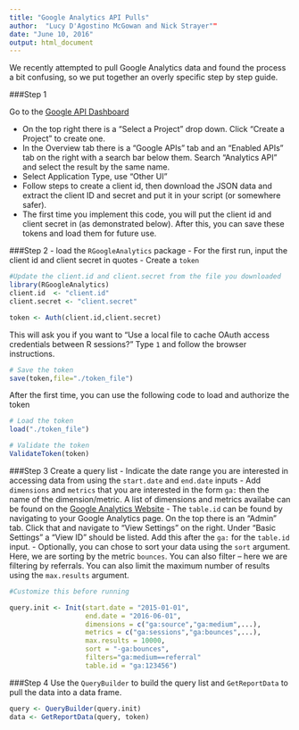 ```yaml
---
title: "Google Analytics API Pulls"
author:  "Lucy D'Agostino McGowan and Nick Strayer""
date: "June 10, 2016"
output: html_document
---
```


We recently attempted to pull Google Analytics data and found the process a bit confusing, so we put together an overly specific step by step guide.

###Step 1

Go to the [Google API Dashboard](https://console.developers.google.com/iam-admin/projects) 

- On the top right there is a "Select a Project" drop down. Click "Create a Project" to create one.
- In the Overview tab there is a "Google APIs" tab and an "Enabled APIs" tab on the right with a search bar below them. Search "Analytics API" and select the result by the same name.
- Select Application Type, use "Other UI"
- Follow steps to create a client id, then download the JSON data and extract the client ID and secret and put it in your script (or somewhere safer). 
- The first time you implement this code, you will put the client id and client secret in (as demonstrated below). After this, you can save these tokens and load them for future use.

###Step 2
- load the `RGoogleAnalytics` package
- For the first run, input the client id and client secret in quotes
- Create a `token`
```r
#Update the client.id and client.secret from the file you downloaded
library(RGoogleAnalytics)
client.id  <- "client.id"
client.secret <- "client.secret"

token <- Auth(client.id,client.secret)
```

This will ask you if you want to "Use a local file to cache OAuth access credentials between R sessions?" Type `1` and follow the browser instructions. 

```r
# Save the token
save(token,file="./token_file")
```
After the first time, you can use the following code to load and authorize the token
```r
# Load the token
load("./token_file")

# Validate the token
ValidateToken(token)
```
###Step 3
Create a query list
- Indicate the date range you are interested in accessing data from using the `start.date` and `end.date` inputs
- Add `dimensions` and `metrics` that you are interested in the form `ga:` then the name of the dimension/metric. A list of dimensions and metrics availabe can be found on the [Google Analytics Website](https://developers.google.com/analytics/devguides/reporting/core/dimsmets)
- The `table.id` can be found by navigating to your Google Analytics page. On the top there is an "Admin" tab. Click that and navigate to "View Settings" on the right. Under "Basic Settings" a "View ID" should be listed. Add this after the `ga:` for the `table.id` input. 
- Optionally, you can chose to sort your data using the `sort` argument. Here, we are sorting by the metric `bounces`. You can also filter -- here we are filtering by referrals. You can also limit the maximum number of results using the `max.results` argument.
```r
#Customize this before running

query.init <- Init(start.date = "2015-01-01",
                   end.date = "2016-06-01",
                   dimensions = c("ga:source","ga:medium",...),
                   metrics = c("ga:sessions","ga:bounces",...),
                   max.results = 10000,
                   sort = "-ga:bounces",
                   filters="ga:medium==referral"
                   table.id = "ga:123456")
```
###Step 4
Use the `QueryBuilder` to build the query list and `GetReportData` to pull the data into a data frame.
```r
query <- QueryBuilder(query.init)
data <- GetReportData(query, token)
```
